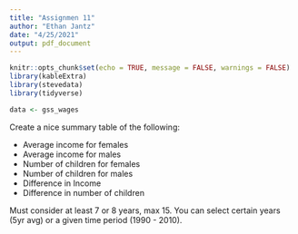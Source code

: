 ```yaml
---
title: "Assignmen 11"
author: "Ethan Jantz"
date: "4/25/2021"
output: pdf_document
---
```


```r
knitr::opts_chunk$set(echo = TRUE, message = FALSE, warnings = FALSE)
library(kableExtra)
library(stevedata)
library(tidyverse)

data <- gss_wages
```

Create a nice summary table of the following:

* Average income for females
* Average income for males
* Number of children for females
* Number of children for males
* Difference in Income
* Difference in number of children

Must consider at least 7 or 8 years, max 15. You can select certain years (5yr avg) or a given time period (1990 - 2010). 